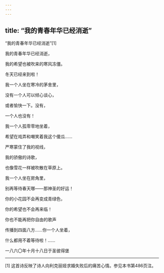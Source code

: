 ```yaml
---
---
---
```

title: “我的青春年华已经消逝”
---



“我的青春年华已经消逝”[1]


我的青春年华已经消逝，

我的希望也被吹来的寒风冻僵。

冬天已经来到啦！

我一个人坐在寒冷的茅舍里，

没有一个人可以倾心谈心，

或者愉快一下。没有，

一个人也没有！

我一个人孤零零地坐着，

希望在戏弄和嘲笑着我这个傻瓜……

严寒蒙住了我的视线，

我的骄傲的诗歌，

也像雪花一样被吹散在草原上。

我一个人坐在房角里，

别再等待春天哪——那神圣的好运！

你的小花园不会再变成青绿色，

你的希望也不会再来临！

你也不能再把你自由的歌声

传播到四面八方……你一个人坐着，

什么都用不着等待啦！……

一八六〇年十月十八日于圣彼得堡



* * *



[1] 这首诗反映了诗人向利克丽娅求婚失败后的痛苦心情。参见本书第486页注。